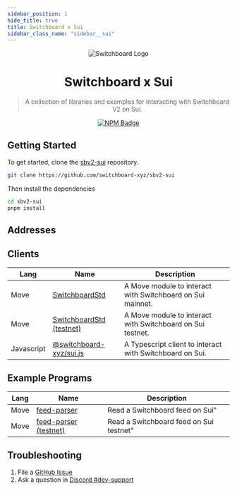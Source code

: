```yaml
---
sidebar_position: 1
hide_title: true
title: Switchboard x Sui
sidebar_class_name: "sidebar__sui"
---
```



<div align="center">

![Switchboard Logo](https://github.com/switchboard-xyz/sbv2-core/raw/main/website/static/img/icons/switchboard/avatar.png)

# Switchboard x Sui

> A collection of libraries and examples for interacting with Switchboard V2 on
> Sui.

[![NPM Badge](https://img.shields.io/github/package-json/v/switchboard-xyz/sbv2-sui?color=red&filename=javascript%2Fsui.js%2Fpackage.json&label=%40switchboard-xyz%2Fsui.js&logo=npm)](https://www.npmjs.com/package/@switchboard-xyz/sui.js)

</div>

## Getting Started

To get started, clone the
[sbv2-sui](https://github.com/switchboard-xyz/sbv2-sui) repository.

```bash
git clone https://github.com/switchboard-xyz/sbv2-sui
```

Then install the dependencies

```bash
cd sbv2-sui
pnpm install
```

## Addresses

<ChainAddresses chain="sui" />

## Clients

| **Lang**   | **Name**                                      | **Description**                                            |
| ---------- | --------------------------------------------- | ---------------------------------------------------------- |
| Move       | [SwitchboardStd](/sui/move/)                  | A Move module to interact with Switchboard on Sui mainnet. |
| Move       | [SwitchboardStd (testnet)](/sui/move/testnet) | A Move module to interact with Switchboard on Sui testnet. |
| Javascript | [@switchboard-xyz/sui.js](/sui/javascript/)   | A Typescript client to interact with Switchboard on Sui.   |

## Example Programs

| **Lang** | **Name**                                               | **Description**                         |
| -------- | ------------------------------------------------------ | --------------------------------------- |
| Move     | [feed-parser](/sui/move/feed-parser)                   | Read a Switchboard feed on Sui"         |
| Move     | [feed-parser (testnet)](/sui/move/feed-parser-testnet) | Read a Switchboard feed on Sui testnet" |

## Troubleshooting

1. File a [GitHub Issue](https://github.com/switchboard-xyz/sbv2-sui/issues/new)
2. Ask a question in
   [Discord #dev-support](https://discord.com/channels/841525135311634443/984343400377647144)
